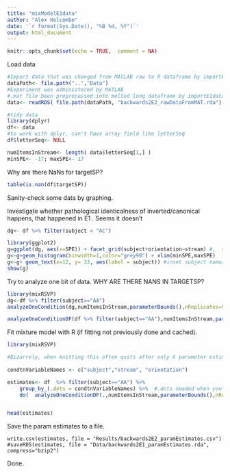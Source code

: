 ```yaml
---
title: "mixModelE1data"
author: "Alex Holcombe"
date: '`r format(Sys.Date(), "%B %d, %Y")`'
output: html_document
---
```


```r
knitr::opts_chunk$set(echo = TRUE,  comment = NA)
```

Load data

```r


#Import data that was changed from MATLAB raw to R dataframe by importE2data.Rmd
dataPath<- file.path("..","Data")
#Experiment was administered by MATLAB
#.mat file been preprocessed into melted long dataframe by importE1data.Rmd
data<- readRDS( file.path(dataPath, "backwards2E2_rawDataFromMAT.rda") ) 

#tidy data
library(dplyr)
df<- data
#to work with dplyr, can't have array field like letterSeq
df$letterSeq<- NULL

numItemsInStream<- length( data$letterSeq[1,] )  
minSPE<- -17; maxSPE<- 17

```

Why are there NaNs for targetSP?
```r
table(is.nan(df$targetSP))

```

Sanity-check some data by graphing.

Investigate whether pathological identicalness of inverted/canonical happens, that happened in E1 . Seems it doesn't

```r
dg<- df %>% filter(subject < "AC")

library(ggplot2)
g=ggplot(dg, aes(x=SPE)) + facet_grid(subject+orientation~stream) #,  scales="free_y")
g<-g+geom_histogram(binwidth=1,color="grey90") + xlim(minSPE,maxSPE)
g<-g+ geom_text(x=12, y= 33, aes(label = subject)) #inset subject name/number. Unfortunately it overwrites itself a million times
show(g)
```

Try to analyze one bit of data.
WHY ARE THERE NANS IN TARGETSP?
```r
library(mixRSVP)
dg<-df %>% filter(subject=="AA")
analyzeOneCondition(dg,numItemsInStream,parameterBounds(),nReplicates=5)

analyzeOneConditionDF(df %>% filter(subject=="AA"),numItemsInStream,parameterBounds(),nReplicates=5)

```

Fit mixture model with R (if fitting not previously done and cached). 
```r

library(mixRSVP)

#Bizarrely, when knitting this often quits after only 6 parameter estimates. Don't know if there's some function fitting error catch problem
  
condtnVariableNames <- c("subject","stream", "orientation")  

estimates<- df  %>% filter(subject=="AA") %>%
    group_by_(.dots = condtnVariableNames) %>%  #.dots needed when you have a variable containing multiple factor names
    do(  analyzeOneConditionDF(.,numItemsInStream,parameterBounds(),nReplicates=5) )


head(estimates)
```

Save the param estimates to a file.
```Save

write.csv(estimates, file = "Results/backwards2E2_paramEstimates.csv")
#saveRDS(estimates, file = "Data/backwards2E1_paramEstimates.rda", compress="bzip2")

```
Done.